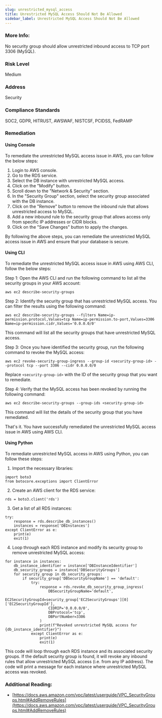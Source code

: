 ```yaml
---
slug: unrestricted_mysql_access
title: Unrestricted MySQL Access Should Not Be Allowed
sidebar_label: Unrestricted MySQL Access Should Not Be Allowed
---
```


### More Info:

No security group should allow unrestricted inbound access to TCP port 3306 (MySQL).

### Risk Level

Medium

### Address

Security

### Compliance Standards

SOC2, GDPR, HITRUST, AWSWAF, NISTCSF, PCIDSS, FedRAMP

### Remediation

#### Using Console

To remediate the unrestricted MySQL access issue in AWS, you can follow the below steps:

1. Login to AWS console.
2. Go to the RDS service.
3. Select the DB instance with unrestricted MySQL access.
4. Click on the "Modify" button.
5. Scroll down to the "Network & Security" section.
6. In the "Security Group" section, select the security group associated with the DB instance.
7. Click on the "Remove" button to remove the inbound rule that allows unrestricted access to MySQL.
8. Add a new inbound rule to the security group that allows access only from specific IP addresses or CIDR blocks.
9. Click on the "Save Changes" button to apply the changes.

By following the above steps, you can remediate the unrestricted MySQL access issue in AWS and ensure that your database is secure.

#### Using CLI

To remediate the unrestricted MySQL access issue in AWS using AWS CLI, follow the below steps:

Step 1: Open the AWS CLI and run the following command to list all the security groups in your AWS account:
```
aws ec2 describe-security-groups
```
Step 2: Identify the security group that has unrestricted MySQL access. You can filter the results using the following command:
```
aws ec2 describe-security-groups --filters Name=ip-permission.protocol,Values=tcp Name=ip-permission.to-port,Values=3306 Name=ip-permission.cidr,Values='0.0.0.0/0'
```
This command will list all the security groups that have unrestricted MySQL access.

Step 3: Once you have identified the security group, run the following command to revoke the MySQL access:
```
aws ec2 revoke-security-group-ingress --group-id <security-group-id> --protocol tcp --port 3306 --cidr 0.0.0.0/0
```
Replace `<security-group-id>` with the ID of the security group that you want to remediate.

Step 4: Verify that the MySQL access has been revoked by running the following command:
```
aws ec2 describe-security-groups --group-ids <security-group-id>
```
This command will list the details of the security group that you have remediated.

That's it. You have successfully remediated the unrestricted MySQL access issue in AWS using AWS CLI.

#### Using Python

To remediate unrestricted MySQL access in AWS using Python, you can follow these steps:

1. Import the necessary libraries:

```
import boto3
from botocore.exceptions import ClientError
```

2. Create an AWS client for the RDS service:

```
rds = boto3.client('rds')
```

3. Get a list of all RDS instances:

```
try:
    response = rds.describe_db_instances()
    instances = response['DBInstances']
except ClientError as e:
    print(e)
    exit(1)
```

4. Loop through each RDS instance and modify its security group to remove unrestricted MySQL access:

```
for instance in instances:
    db_instance_identifier = instance['DBInstanceIdentifier']
    db_security_groups = instance['DBSecurityGroups']
    for security_group in db_security_groups:
        if security_group['DBSecurityGroupName'] == 'default':
            try:
                response = rds.revoke_db_security_group_ingress(
                    DBSecurityGroupName='default',
                    EC2SecurityGroupId=security_group['EC2SecurityGroups'][0]['EC2SecurityGroupId'],
                    CIDRIP='0.0.0.0/0',
                    DBProtocol='tcp',
                    DBPortNumber=3306
                )
                print(f"Revoked unrestricted MySQL access for {db_instance_identifier}")
            except ClientError as e:
                print(e)
                exit(1)
```

This code will loop through each RDS instance and its associated security groups. If the default security group is found, it will revoke any inbound rules that allow unrestricted MySQL access (i.e. from any IP address). The code will print a message for each instance where unrestricted MySQL access was revoked.

### Additional Reading:

- [https://docs.aws.amazon.com/vpc/latest/userguide/VPC_SecurityGroups.html#AddRemoveRules](https://docs.aws.amazon.com/vpc/latest/userguide/VPC_SecurityGroups.html#AddRemoveRules) 

